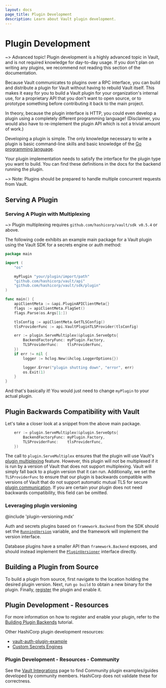 ```yaml
---
layout: docs
page_title: Plugin Development
description: Learn about Vault plugin development.
---
```


# Plugin Development

~> Advanced topic! Plugin development is a highly advanced topic in Vault, and
is not required knowledge for day-to-day usage. If you don't plan on writing any
plugins, we recommend not reading this section of the documentation.

Because Vault communicates to plugins over a RPC interface, you can build and
distribute a plugin for Vault without having to rebuild Vault itself. This makes
it easy for you to build a Vault plugin for your organization's internal use,
for a proprietary API that you don't want to open source, or to prototype
something before contributing it back to the main project.

In theory, because the plugin interface is HTTP, you could even develop a plugin
using a completely different programming language! (Disclaimer, you would also
have to re-implement the plugin API which is not a trivial amount of work.)

Developing a plugin is simple. The only knowledge necessary to write
a plugin is basic command-line skills and basic knowledge of the
[Go programming language](http://golang.org).

Your plugin implementation needs to satisfy the interface for the plugin
type you want to build. You can find these definitions in the docs for the
backend running the plugin.

~> Note: Plugins should be prepared to handle multiple concurrent requests
from Vault.

## Serving A Plugin

### Serving A Plugin with Multiplexing

~> Plugin multiplexing requires `github.com/hashicorp/vault/sdk v0.5.4` or above.

The following code exhibits an example main package for a Vault plugin using
the Vault SDK for a secrets engine or auth method:

```go
package main

import (
	"os"

	myPlugin "your/plugin/import/path"
	"github.com/hashicorp/vault/api"
	"github.com/hashicorp/vault/sdk/plugin"
)

func main() {
	apiClientMeta := &api.PluginAPIClientMeta{}
	flags := apiClientMeta.FlagSet()
	flags.Parse(os.Args[1:])

	tlsConfig := apiClientMeta.GetTLSConfig()
	tlsProviderFunc := api.VaultPluginTLSProvider(tlsConfig)

	err := plugin.ServeMultiplex(&plugin.ServeOpts{
		BackendFactoryFunc: myPlugin.Factory,
		TLSProviderFunc:    tlsProviderFunc,
	})
	if err != nil {
		logger := hclog.New(&hclog.LoggerOptions{})

		logger.Error("plugin shutting down", "error", err)
		os.Exit(1)
	}
}
```

And that's basically it! You would just need to change `myPlugin` to your actual
plugin.

## Plugin Backwards Compatibility with Vault

Let's take a closer look at a snippet from the above main package.

```go
	err := plugin.ServeMultiplex(&plugin.ServeOpts{
		BackendFactoryFunc: myPlugin.Factory,
		TLSProviderFunc:    tlsProviderFunc,
	})
```

The call to `plugin.ServeMultiplex` ensures that the plugin will use
Vault's [plugin
multiplexing](/vault/docs/plugins/plugin-architecture#plugin-multiplexing) feature.
However, this plugin will not be multiplexed if it is run by a version of Vault
that does not support multiplexing. Vault will simply fall back to a plugin
version that it can run. Additionally, we set the `TLSProviderFunc` to ensure
that our plugin is backwards compatible with versions of Vault that do not
support automatic mutual TLS for secure [plugin
communication](/vault/docs/plugins/plugin-architecture#plugin-communication). If you
are certain your plugin does not need backwards compatibility, this field can
be omitted.

[api_addr]: /vault/docs/configuration#api_addr

### Leveraging plugin versioning

@include 'plugin-versioning.mdx'

Auth and secrets plugins based on `framework.Backend` from the SDK should set the
[`RunningVersion`](https://github.com/hashicorp/vault/blob/sdk/v0.6.0/sdk/framework/backend.go#L95-L96)
variable, and the framework will implement the version interface.

Database plugins have a smaller API than `framework.Backend` exposes, and should
instead implement the
[`PluginVersioner`](https://github.com/hashicorp/vault/blob/sdk/v0.6.0/sdk/logical/logical.go#L150-L154)
interface directly.

## Building a Plugin from Source

To build a plugin from source, first navigate to the location holding the
desired plugin version. Next, run `go build` to obtain a new binary for the
plugin. Finally,
[register](/vault/docs/plugins/plugin-architecture#plugin-registration) the
plugin and enable it.

## Plugin Development - Resources

For more information on how to register and enable your plugin, refer to the
[Building Plugin Backends](/vault/tutorials/app-integration/plugin-backends)
tutorial.

Other HashiCorp plugin development resources:

* [vault-auth-plugin-example](https://github.com/hashicorp/vault-auth-plugin-example)
* [Custom Secrets Engines](/vault/tutorials/custom-secrets-engine)

### Plugin Development - Resources - Community

See the [Vault Integrations](/vault/integrations) page to find Community
plugin examples/guides developed by community members. HashiCorp does not
validate these for correctness.
